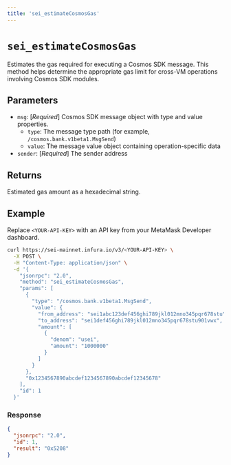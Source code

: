 ```yaml
---
title: 'sei_estimateCosmosGas'
---
```



# `sei_estimateCosmosGas`

Estimates the gas required for executing a Cosmos SDK message. This method helps determine the appropriate gas limit for cross-VM operations involving Cosmos SDK modules. <CreditCost network="evm" method="sei_estimateCosmosGas" />

## Parameters

- `msg`: [_Required_] Cosmos SDK message object with type and value properties.
  - `type`: The message type path (for example, `/cosmos.bank.v1beta1.MsgSend`)
  - `value`: The message value object containing operation-specific data
- `sender`: [_Required_] The sender address

## Returns

Estimated gas amount as a hexadecimal string.

## Example

Replace `<YOUR-API-KEY>` with an API key from your MetaMask Developer dashboard.

<Tabs>
  <TabItem value="curl">

```bash
curl https://sei-mainnet.infura.io/v3/<YOUR-API-KEY> \
  -X POST \
  -H "Content-Type: application/json" \
  -d '{
    "jsonrpc": "2.0",
    "method": "sei_estimateCosmosGas",
    "params": [
      {
        "type": "/cosmos.bank.v1beta1.MsgSend",
        "value": {
          "from_address": "sei1abc123def456ghi789jkl012mno345pqr678stu",
          "to_address": "sei1def456ghi789jkl012mno345pqr678stu901vwx",
          "amount": [
            {
              "denom": "usei",
              "amount": "1000000"
            }
          ]
        }
      },
      "0x1234567890abcdef1234567890abcdef12345678"
    ],
    "id": 1
  }'
```

  </TabItem>
</Tabs>

### Response

```json
{
  "jsonrpc": "2.0",
  "id": 1,
  "result": "0x5208"
}
```
